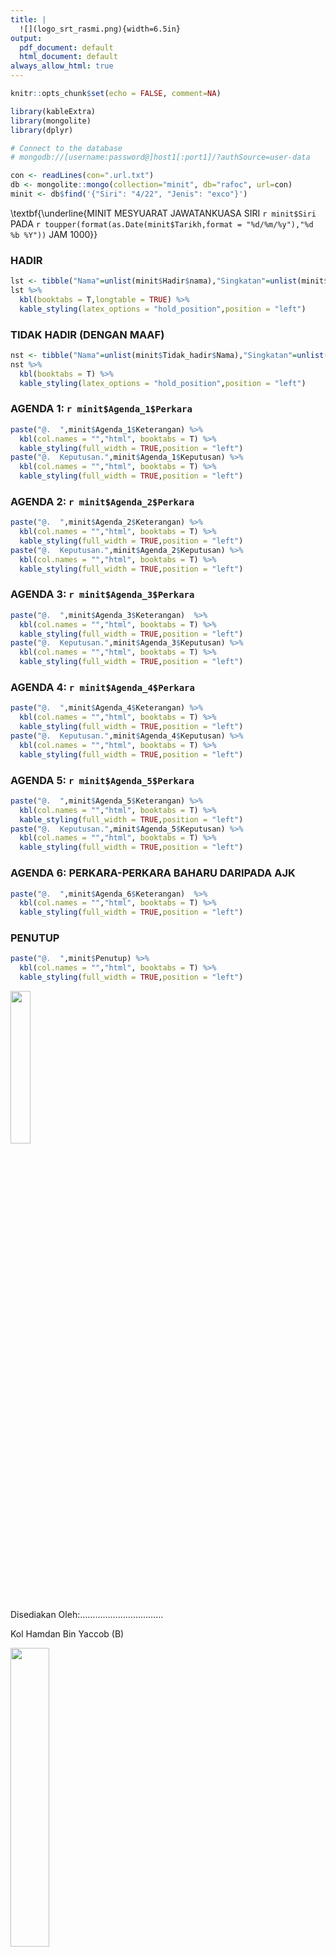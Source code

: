 ```yaml
---
title: |
  ![](logo_srt_rasmi.png){width=6.5in}
output:
  pdf_document: default
  html_document: default
always_allow_html: true
---
```


```r
knitr::opts_chunk$set(echo = FALSE, comment=NA)

library(kableExtra)
library(mongolite)
library(dplyr)

# Connect to the database
# mongodb://[username:password@]host1[:port1]/?authSource=user-data

con <- readLines(con=".url.txt")
db <- mongolite::mongo(collection="minit", db="rafoc", url=con)
minit <- db$find('{"Siri": "4/22", "Jenis": "exco"}')

```

\textbf{\underline{MINIT MESYUARAT JAWATANKUASA SIRI `r minit$Siri` PADA `r toupper(format(as.Date(minit$Tarikh,format = "%d/%m/%y"),"%d %b %Y"))` JAM 1000}} \newline \textbf{\underline{DI BILIK MESYUARAT WISMA PERWIRA ATM, KUALA LUMPUR}}

### HADIR

```r
lst <- tibble("Nama"=unlist(minit$Hadir$nama),"Singkatan"=unlist(minit$Hadir$Singkatan),"Jawatan"=unlist(minit$Hadir$Jawatan)) 
lst %>% 
  kbl(booktabs = T,longtable = TRUE) %>% 
  kable_styling(latex_options = "hold_position",position = "left")
```

### TIDAK HADIR (DENGAN MAAF)

```r
nst <- tibble("Nama"=unlist(minit$Tidak_hadir$Nama),"Singkatan"=unlist(minit$Tidak_hadir$Singkatan),"Jawatan"=unlist(minit$Tidak_hadir$Jawatan))
nst %>% 
  kbl(booktabs = T) %>% 
  kable_styling(latex_options = "hold_position",position = "left")
```

\newpage

### AGENDA 1: `r minit$Agenda_1$Perkara`

```r
paste("@.  ",minit$Agenda_1$Keterangan) %>% 
  kbl(col.names = "","html", booktabs = T) %>% 
  kable_styling(full_width = TRUE,position = "left")
paste("@.  Keputusan.",minit$Agenda_1$Keputusan) %>% 
  kbl(col.names = "","html", booktabs = T) %>% 
  kable_styling(full_width = TRUE,position = "left")

```

### AGENDA 2: `r minit$Agenda_2$Perkara`

```r
paste("@.  ",minit$Agenda_2$Keterangan) %>% 
  kbl(col.names = "","html", booktabs = T) %>% 
  kable_styling(full_width = TRUE,position = "left")
paste("@.  Keputusan.",minit$Agenda_2$Keputusan) %>% 
  kbl(col.names = "","html", booktabs = T) %>% 
  kable_styling(full_width = TRUE,position = "left")
```

### AGENDA 3: `r minit$Agenda_3$Perkara`

```r
paste("@.  ",minit$Agenda_3$Keterangan)  %>% 
  kbl(col.names = "","html", booktabs = T) %>% 
  kable_styling(full_width = TRUE,position = "left")
paste("@.  Keputusan.",minit$Agenda_3$Keputusan) %>% 
  kbl(col.names = "","html", booktabs = T) %>% 
  kable_styling(full_width = TRUE,position = "left")

```

### AGENDA 4: `r minit$Agenda_4$Perkara`

```r
paste("@.  ",minit$Agenda_4$Keterangan) %>% 
  kbl(col.names = "","html", booktabs = T) %>% 
  kable_styling(full_width = TRUE,position = "left")
paste("@.  Keputusan.",minit$Agenda_4$Keputusan) %>% 
  kbl(col.names = "","html", booktabs = T) %>% 
  kable_styling(full_width = TRUE,position = "left")

```

### AGENDA 5: `r minit$Agenda_5$Perkara`

```r
paste("@.  ",minit$Agenda_5$Keterangan) %>% 
  kbl(col.names = "","html", booktabs = T) %>% 
  kable_styling(full_width = TRUE,position = "left")
paste("@.  Keputusan.",minit$Agenda_5$Keputusan) %>% 
  kbl(col.names = "","html", booktabs = T) %>% 
  kable_styling(full_width = TRUE,position = "left")

```

### AGENDA 6: PERKARA-PERKARA BAHARU DARIPADA AJK

```r
paste("@.  ",minit$Agenda_6$Keterangan)  %>% 
  kbl(col.names = "","html", booktabs = T) %>% 
  kable_styling(full_width = TRUE,position = "left")

```

### PENUTUP

```r
paste("@.  ",minit$Penutup) %>% 
  kbl(col.names = "","html", booktabs = T) %>% 
  kable_styling(full_width = TRUE,position = "left")
```

 \hspace{2.5cm}![](Kol_Hamdan.png){width="25%"}
  
Disediakan Oleh:.................................   

 \hspace{3cm}Kol Hamdan Bin Yaccob (B)

 \hspace{2.5cm}![](dsaa_sign.png){width="35%"}  
  
Diluluskan Oleh:.................................  

 \hspace{2.5cm}Lt Jen Dato' Sri Abdul Aziz Bin Ibrahim (B)

```r
paste("Disediakan Oleh:",minit$Disediakan) %>% 
  kbl(col.names = "","html", booktabs = T) %>% 
  kable_styling(full_width = TRUE,position = "left")
paste("Diluluskan Oleh:",minit$Diluluskan) %>% 
  kbl(col.names = "","html", booktabs = T) %>% 
  kable_styling(full_width = TRUE,position = "left")
```
